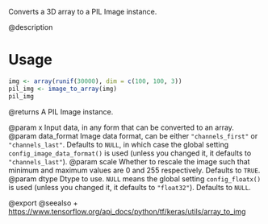 Converts a 3D array to a PIL Image instance.

@description

# Usage
```r
img <- array(runif(30000), dim = c(100, 100, 3))
pil_img <- image_to_array(img)
pil_img
```

@returns
    A PIL Image instance.

@param x Input data, in any form that can be converted to an array.
@param data_format Image data format, can be either `"channels_first"` or
    `"channels_last"`. Defaults to `NULL`, in which case the global
    setting `config_image_data_format()` is used (unless you
    changed it, it defaults to `"channels_last"`).
@param scale Whether to rescale the image such that minimum and maximum values
    are 0 and 255 respectively. Defaults to `TRUE`.
@param dtype Dtype to use. `NULL` means the global setting
    `config_floatx()` is used (unless you changed it, it
    defaults to `"float32"`). Defaults to `NULL`.

@export
@seealso
+ <https://www.tensorflow.org/api_docs/python/tf/keras/utils/array_to_img>
